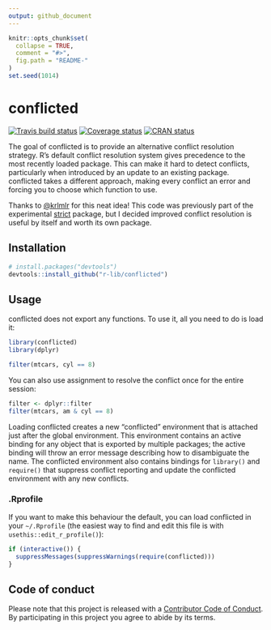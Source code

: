 ```yaml
---
output: github_document
---
```


<!-- README.md is generated from README.Rmd. Please edit that file -->

```r
knitr::opts_chunk$set(
  collapse = TRUE,
  comment = "#>",
  fig.path = "README-"
)
set.seed(1014)
```

# conflicted

[![Travis build status](https://travis-ci.org/r-lib/conflicted.svg?branch=master)](https://travis-ci.org/r-lib/conflicted)
[![Coverage status](https://codecov.io/gh/r-lib/conflicted/branch/master/graph/badge.svg)](https://codecov.io/github/r-lib/conflicted?branch=master)
[![CRAN status](https://www.r-pkg.org/badges/version/conflicted)](https://cran.r-project.org/package=conflicted)

The goal of conflicted is to provide an alternative conflict resolution strategy. R's default conflict resolution system gives precedence to the most recently loaded package. This can make it hard to detect conflicts, particularly when introduced by an update to an existing package. conflicted takes a different approach, making every conflict an error and forcing you to choose which function to use.

Thanks to [\@krlmlr](https://github.com/krlmlr) for this neat idea! This code was previously part of the experimental [strict](https://github.com/hadley/strict) package, but I decided improved conflict resolution is useful by itself and worth its own package.

## Installation

```r
# install.packages("devtools")
devtools::install_github("r-lib/conflicted")
```

## Usage

conflicted does not export any functions. To use it, all you need to do is load it:

```r
library(conflicted)
library(dplyr)

filter(mtcars, cyl == 8)
```

You can also use assignment to resolve the conflict once for the entire session:

```r
filter <- dplyr::filter
filter(mtcars, am & cyl == 8)
```

Loading conflicted creates a new "conflicted" environment that is attached just after the global environment. This environment contains an active binding for any object that is exported by multiple packages; the active binding will throw an error message describing how to disambiguate the name. The conflicted environment also contains bindings for `library()` and `require()` that suppress conflict reporting and update the conflicted environment with any new conflicts.

### .Rprofile

If you want to make this behaviour the default, you can load conflicted in your `~/.Rprofile` (the easiest way to find and edit this file is with `usethis::edit_r_profile()`):

```r
if (interactive()) {
  suppressMessages(suppressWarnings(require(conflicted)))
}
```


## Code of conduct

Please note that this project is released with a [Contributor Code of Conduct](CODE_OF_CONDUCT.md).
By participating in this project you agree to abide by its terms.
